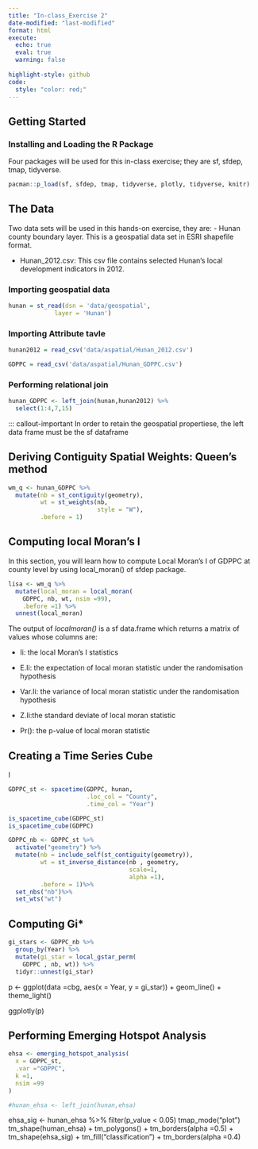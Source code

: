```yaml
---
title: "In-class_Exercise 2"
date-modified: "last-modified"
format: html
execute: 
  echo: true
  eval: true
  warning: false
  
highlight-style: github
code:
  style: "color: red;"
---
```


## Getting Started

### Installing and Loading the R Package

Four packages will be used for this in-class exercise; they are sf, sfdep, tmap, tidyverse.

```r
pacman::p_load(sf, sfdep, tmap, tidyverse, plotly, tidyverse, knitr)
```

## The Data

Two data sets will be used in this hands-on exercise, they are: - Hunan county boundary layer. This is a geospatial data set in ESRI shapefile format.

-   Hunan_2012.csv: This csv file contains selected Hunan's local development indicators in 2012.

### Importing geospatial data

```r
hunan = st_read(dsn = 'data/geospatial',
             layer = 'Hunan')
```

### Importing Attribute tavle

```r
hunan2012 = read_csv('data/aspatial/Hunan_2012.csv')
```

```r
GDPPC = read_csv('data/aspatial/Hunan_GDPPC.csv')
```

### Performing relational join

```r
hunan_GDPPC <- left_join(hunan,hunan2012) %>%
  select(1:4,7,15)
```

::: callout-important In order to retain the geospatial propertiese, the left data frame must be the sf dataframe

## Deriving Contiguity Spatial Weights: Queen's method

```r
wm_q <- hunan_GDPPC %>%
  mutate(nb = st_contiguity(geometry),
         wt = st_weights(nb,
                         style = "W"),
         .before = 1)
```

## Computing local Moran's I

In this section, you will learn how to compute Local Moran's I of GDPPC at county level by using local_moran() of sfdep package.

```r
lisa <- wm_q %>%
  mutate(local_moran = local_moran(
    GDPPC, nb, wt, nsim =99),
    .before =1) %>%
  unnest(local_moran)
```

The output of *localmoran()* is a sf data.frame which returns a matrix of values whose columns are:

-   Ii: the local Moran's I statistics

-   E.Ii: the expectation of local moran statistic under the randomisation hypothesis

-   Var.Ii: the variance of local moran statistic under the randomisation hypothesis

-   Z.Ii:the standard deviate of local moran statistic

-   Pr(): the p-value of local moran statistic

## Creating a Time Series Cube

I

```r
GDPPC_st <- spacetime(GDPPC, hunan,
                      .loc_col = "County",
                      .time_col = "Year")
```

```r
is_spacetime_cube(GDPPC_st)
is_spacetime_cube(GDPPC)
```

```r
GDPPC_nb <- GDPPC_st %>%
  activate("geometry") %>%
  mutate(nb = include_self(st_contiguity(geometry)),
         wt = st_inverse_distance(nb , geometry,
                                  scale=1,
                                  alpha =1),
         .before = 1)%>%
  set_nbs("nb")%>%
  set_wts("wt")
```

## Computing Gi\*

```r
gi_stars <- GDPPC_nb %>%
  group_by(Year) %>%
  mutate(gi_star = local_gstar_perm(
    GDPPC , nb, wt)) %>%
  tidyr::unnest(gi_star)
```

p \<- ggplot(data =cbg, aes(x = Year, y = gi_star)) + geom_line() + theme_light()

ggplotly(p)

## Performing Emerging Hotspot Analysis

```r
ehsa <- emerging_hotspot_analysis(
  x = GDPPC_st,
  .var ="GDPPC",
  k =1,
  nsim =99
)


```

```r
#hunan_ehsa <- left_join(hunan,ehsa)
```

ehsa_sig \<- hunan_ehsa %\>% filter(p_value \< 0.05) tmap_mode("plot") tm_shape(human_ehsa) + tm_polygons() + tm_borders(alpha =0.5) + tm_shape(ehsa_sig) + tm_fill("classification") + tm_borders(alpha =0.4)
